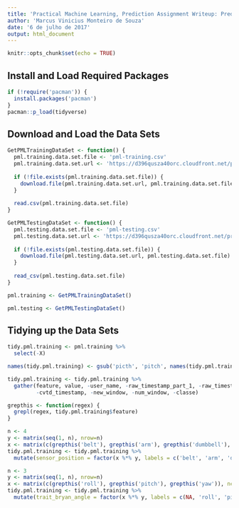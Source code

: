 ```yaml
---
title: 'Practical Machine Learning, Prediction Assignment Writeup: Predict How Exercises Were Done'
author: 'Marcus Vinicius Monteiro de Souza'
date: '6 de julho de 2017'
output: html_document
---
```


```r
knitr::opts_chunk$set(echo = TRUE)
```

## Install and Load Required Packages
```r
if (!require('pacman')) {
  install.packages('pacman')
}
pacman::p_load(tidyverse)
```

## Download and Load the Data Sets

```r
GetPMLTrainingDataSet <- function() {
  pml.training.data.set.file <- 'pml-training.csv'
  pml.training.data.set.url <- 'https://d396qusza40orc.cloudfront.net/predmachlearn/pml-training.csv'
  
  if (!file.exists(pml.training.data.set.file)) {
    download.file(pml.training.data.set.url, pml.training.data.set.file)
  }
  
  read.csv(pml.training.data.set.file)
}

GetPMLTestingDataSet <- function() {
  pml.testing.data.set.file <- 'pml-testing.csv'
  pml.testing.data.set.url <- 'https://d396qusza40orc.cloudfront.net/predmachlearn/pml-testing.csv'
  
  if (!file.exists(pml.testing.data.set.file)) {
    download.file(pml.testing.data.set.url, pml.testing.data.set.file)
  }
  
  read_csv(pml.testing.data.set.file)
}

pml.training <- GetPMLTrainingDataSet()

pml.testing <- GetPMLTestingDataSet()
```

## Tidying up the Data Sets

```r

tidy.pml.training <- pml.training %>% 
  select(-X)

names(tidy.pml.training) <- gsub('picth', 'pitch', names(tidy.pml.training))

tidy.pml.training <- tidy.pml.training %>%
  gather(feature, value, -user_name, -raw_timestamp_part_1, -raw_timestamp_part_2, 
         -cvtd_timestamp, -new_window, -num_window, -classe)

grepthis <- function(regex) {
  grepl(regex, tidy.pml.training$feature)
}

n <- 4
y <- matrix(seq(1, n), nrow=n)
x <- matrix(c(grepthis('belt'), grepthis('arm'), grepthis('dumbbell'), grepthis('forearm')), ncol=nrow(y))
tidy.pml.training <- tidy.pml.training %>%
  mutate(sensor_position = factor(x %*% y, labels = c('belt', 'arm', 'dumbbell', 'forearm')))

n <- 3
y <- matrix(seq(1, n), nrow=n)
x <- matrix(c(grepthis('roll'), grepthis('pitch'), grepthis('yaw')), ncol=nrow(y))
tidy.pml.training <- tidy.pml.training %>%
  mutate(trait_bryan_angle = factor(x %*% y, labels = c(NA, 'roll', 'pitch', 'yaw')))

```
